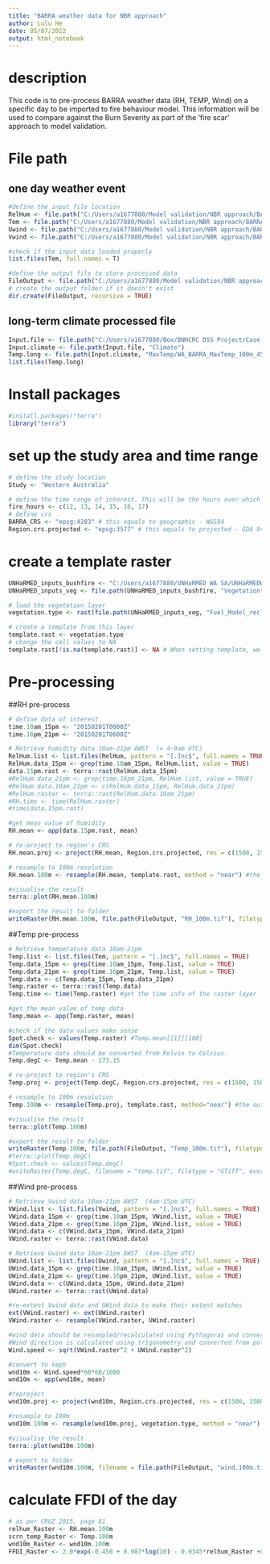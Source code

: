 ---
title: "BARRA weather data for NBR approach"
author: Lulu He
date: 05/07/2022
output: html_notebook
---
# description
This code is to pre-process BARRA weather data (RH, TEMP, Wind) on a specific day to be imported to fire behaviour model. This information will be used to compare against the Burn Severity as part of the 'fire scar' approach to model validation.

# File path
## one day weather event
```{r define file path}
#define the input file location
RelHum <- file.path("C:/Users/a1677880/Model validation/NBR approach/BARRA data 2015 Feb 01/RelHum")
Tem <- file.path("C:/Users/a1677880/Model validation/NBR approach/BARRA data 2015 Feb 01/Temp")
Uwind <- file.path("C:/Users/a1677880/Model validation/NBR approach/BARRA data 2015 Feb 01/uwnd")
Vwind <- file.path("C:/Users/a1677880/Model validation/NBR approach/BARRA data 2015 Feb 01/vwnd")

#check if the input data loaded properly
list.files(Tem, full.names = T)

#define the output file to store processed data
FileOutput <- file.path("C:/Users/a1677880/Model validation/NBR approach/BARRA data 2015 Feb 01/Pre-processed")
# create the output folder if it doesn't exist 
dir.create(FileOutput, recursive = TRUE)

```

## long-term climate processed file
```{r file path}
Input.file <- file.path("C:/Users/a1677880/Box/BNHCRC DSS Project/Case Studies/Western Australia/Data/SmartSat_Project")
Input.climate <- file.path(Input.file, "Climate")
Temp.long <- file.path(Input.climate, "MaxTemp/WA_BARRA_MaxTemp_100m_45_2018")
list.files(Temp.long)

```

# Install packages

```{r install packages}
#install.packages("terra")
library("terra")


```

# set up the study area and time range

```{r set up the study area}
# define the study location
Study <- "Western Australia"

# define the time range of interest. This will be the hours over which waether data will be summarised.This is 11.30am-17.30pm, AWST (Australian Western Standard Time), which corresponds to 3.30am-9.30am UTC.
fire_hours <- c(12, 13, 14, 15, 16, 17)
# define crs
BARRA_CRS <- "epsg:4283" # this equals to geographic - WGS84
Region.crs.projected <- "epsg:3577" # this equals to projected - GDA 94 - Albers

```

# create a template raster

```{r}
UNHaRMED_inputs_bushfire <- "C:/Users/a1677880/UNHaRMED WA SA/UNHaRMEDWesternAustralia/Data/Bushfire"
UNHaRMED_inputs_veg <- file.path(UNHaRMED_inputs_bushfire, "Vegetation")

# load the vegetation layer
vegetation.type <- rast(file.path(UNHaRMED_inputs_veg, "Fuel_Model_reclassified_100m_GDA94_LU_clip.tif"))

# create a template from this layer
template.rast <- vegetation.type
# change the cell values to NA
template.rast[!is.na(template.rast)] <- NA # When setting template, we only need the resolution and extent info, but don't need the value of each cell in the layer, so we need to get rid of the value of each cell."!is.na" means select cells of which the value is not na. Then we assign NA to these cells. In R, exclamation mark "!" means the opposite. '! = "B"' means everything but B.
```


# Pre-processing
##RH pre-process
```{r pre-process RH: extract, mean value, reproject, resample, viewlise, export}
# define data of interest
time.10am_15pm <- "20150201T0000Z"
time.16pm_21pm <- "20150201T0600Z"

# Retrieve humidity data 10am-21pm AWST  (= 4-9am UTC)
RelHum.list <- list.files(RelHum, pattern = "[.]nc$", full.names = TRUE)
RelHum.data_15pm <- grep(time.10am_15pm, RelHum.list, value = TRUE)
data.15pm.rast <- terra::rast(RelHum.data_15pm)
#RelHum.data_21pm <- grep(time.16pm_21pm, RelHum.list, value = TRUE)
#RelHum.data.10am_21pm <- c(RelHum.data_15pm, RelHum.data_21pm)
#RelHum.raster <- terra::rast(RelHum.data.10am_21pm)
#RH.time <- time(RelHum.raster)
#time(data.15pm.rast)

#get mean value of humidity
RH.mean <- app(data.15pm.rast, mean)

# re-project to region's CRS
RH.mean.proj <- project(RH.mean, Region.crs.projected, res = c(1500, 1500))

# resample to 100m resolution
RH.mean.100m <- resample(RH.mean, template.rast, method = "near") #the output of this step's resolution and CRS should be the same as the template's (i.e., the vegetation layer)

#visualise the result
terra::plot(RH.mean.100m)

#export the result to folder
writeRaster(RH.mean.100m, file.path(FileOutput, "RH_100m.tif"), filetype = "GTiff", overwrite = TRUE)
```

##Temp pre-process
```{r pre-process Temp: extract, mean value, reproject, resample, viewlise, export}
# Retrieve temperature data 10am-21pm
Temp.list <- list.files(Tem, pattern = "[.]nc$", full.names = TRUE)
Temp.data_15pm <- grep(time.10am_15pm, Temp.list, value = TRUE)
Temp.data_21pm <- grep(time.16pm_21pm, Temp.list, value = TRUE)
Temp.data <- c(Temp.data_15pm, Temp.data_21pm)
Temp.raster <- terra::rast(Temp.data)
Temp.time <- time(Temp.raster) #get the time info of the raster layer

#get the mean value of temp data
Temp.mean <- app(Temp.raster, mean)

#check if the data values make sense
Spot.check <- values(Temp.raster) #Temp.mean[[1]][100]
dim(Spot.check)
#Temperature data should be converted from Kelvin to Celcius.
Temp.degC <- Temp.mean - 273.15

# re-project to region's CRS
Temp.proj <- project(Temp.degC, Region.crs.projected, res = c(1500, 1500))

# resample to 100m resolution
Temp.100m <- resample(Temp.proj, template.rast, method="near") #the output of this step's resolution and CRS should be the same as the template's (i.e., the vegetation layer)

#visualise the result
terra::plot(Temp.100m)

#export the result to folder
writeRaster(Temp.100m, file.path(FileOutput, "Temp_100m.tif"), filetype = "GTiff", overwrite = TRUE)
#terra::plot(Temp.degC)
#Spot.check <- values(Temp.degC)
#writeRaster(Temp.degC, filename = "temp.tif", filetype = "GTiff", overwrite = TRUE)
```


##Wind pre-process
```{r pre-process wind data: extract, mean value, reproject, resample, viewlise, export}
# Retrieve Vwind data 10am-21pm AWST  (4am-15pm UTC)
VWind.list <- list.files(Vwind, pattern = "[.]nc$", full.names = TRUE)
VWind.data_15pm <- grep(time.10am_15pm, VWind.list, value = TRUE)
VWind.data_21pm <- grep(time.16pm_21pm, VWind.list, value = TRUE)
VWind.data <- c(VWind.data_15pm, VWind.data_21pm)
VWind.raster <- terra::rast(VWind.data)

# Retrieve Uwind data 10am-21pm AWST  (4am-15pm UTC)
UWind.list <- list.files(Uwind, pattern = "[.]nc$", full.names = TRUE)
UWind.data_15pm <- grep(time.10am_15pm, UWind.list, value = TRUE)
UWind.data_21pm <- grep(time.16pm_21pm, UWind.list, value = TRUE)
UWind.data <- c(UWind.data_15pm, UWind.data_21pm)
UWind.raster <- terra::rast(UWind.data)

#re-extent Vwind data and UWind data to make their extent matches
ext(VWind.raster) <- ext(UWind.raster)
VWind.raster <- resample(VWind.raster, UWind.raster)

#wind data should be resampled/recalculated using Pythagoras and converted to kmph. 
#Wind direction is calculated using trigonometry and converted from polar coordinates in radians into cardinal/compass degrees.
Wind.speed <- sqrt(VWind.raster^2 + UWind.raster^2)

#convert to kmph
wnd10m <- Wind.speed*60*60/1000
wnd10m <- app(wnd10m, mean)

#reproject
wnd10m.proj <- project(wnd10m, Region.crs.projected, res = c(1500, 1500))

#resample to 100m
wnd10m.100m <- resample(wnd10m.proj, vegetation.type, method = "near")

#visualise the result
terra::plot(wnd10m.100m)

# export to folder
writeRaster(wnd10m.100m, filename = file.path(FileOutput, "wind.100m.tif"), filetype = "GTiff", overwrite = TRUE)
```

# calculate FFDI of the day
```{r calculate FFDI}
# as per CRUZ 2015, page 81
relhum_Raster <- RH.mean.100m
scrn_temp_Raster <- Temp.100m
wnd10m_Raster <- wnd10m.100m 
FFDI_Raster <- 2.0*exp(-0.450 + 0.987*log(10) - 0.0345*relhum_Raster +0.0338*scrn_temp_Raster + 0.0234*wnd10m_Raster)
```

